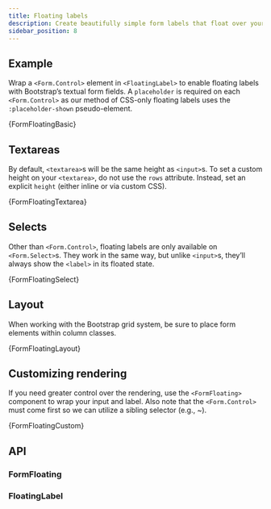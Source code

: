 ```yaml
---
title: Floating labels
description: Create beautifully simple form labels that float over your input fields.
sidebar_position: 8
---
```



## Example

Wrap a `<Form.Control>` element in `<FloatingLabel>` to enable floating labels with
Bootstrap’s textual form fields. A `placeholder` is required
on each `<Form.Control>` as our method of CSS-only
floating labels uses the `:placeholder-shown` pseudo-element.

<CodeBlock language="jsx" live>
  {FormFloatingBasic}
</CodeBlock>

## Textareas

By default, `<textarea>`s will be the same height as `<input>`s. To set a custom
height on your `<textarea>`, do not use the `rows` attribute. Instead, set an
explicit `height` (either inline or via custom CSS).

<CodeBlock language="jsx" live>
  {FormFloatingTextarea}
</CodeBlock>

## Selects

Other than `<Form.Control>`, floating labels are only available on `<Form.Select>`s.
They work in the same way, but unlike `<input>`s, they’ll always show the `<label>`
in its floated state.

<CodeBlock language="jsx" live>
  {FormFloatingSelect}
</CodeBlock>

## Layout

When working with the Bootstrap grid system, be sure to place form
elements within column classes.

<CodeBlock language="jsx" live>
  {FormFloatingLayout}
</CodeBlock>

## Customizing rendering

If you need greater control over the rendering, use the `<FormFloating>` component
to wrap your input and label. Also note that the `<Form.Control>` must come first
so we can utilize a sibling selector (e.g., ~).

<CodeBlock language="jsx" live>
  {FormFloatingCustom}
</CodeBlock>

## API

### FormFloating

<PropsTable name="FormFloating" />

### FloatingLabel

<PropsTable name="FloatingLabel" />
